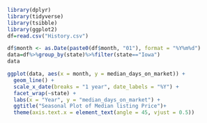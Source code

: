 ```r
library(dplyr)
library(tidyverse)
library(tsibble)
library(ggplot2)
df=read.csv("History.csv")

df$month <- as.Date(paste0(df$month, "01"), format = "%Y%m%d")
data=df%>%group_by(state)%>%filter(state=="Iowa")
data

ggplot(data, aes(x = month, y = median_days_on_market)) +
  geom_line() +
  scale_x_date(breaks = "1 year", date_labels = "%Y") +
  facet_wrap(~state) +
  labs(x = "Year", y = "median_days_on_market") +
  ggtitle("Seasonal Plot of Median listing Price")+
  theme(axis.text.x = element_text(angle = 45, vjust = 0.5))
```
